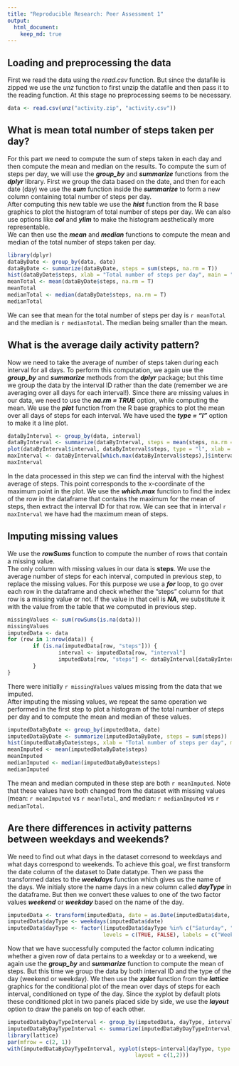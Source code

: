 ```yaml
---
title: "Reproducible Research: Peer Assessment 1"
output: 
  html_document:
    keep_md: true
---
```



## Loading and preprocessing the data
First we read the data using the *read.csv* function. But since the datafile is zipped we use the *unz* function to first unzip the datafile and then pass it to the reading function. At this stage no preprocessing seems to be necessary.
```r
data <- read.csv(unz("activity.zip", "activity.csv"))
```


## What is mean total number of steps taken per day?
For this part we need to compute the sum of steps taken in each day and then compute the mean and median on the results. To compute the sum of steps per day, we will use the ***group_by*** and ***summarize*** functions from the ***dplyr*** library. First we group the data based on the date, and then for each date (day) we use the ***sum*** function inside the ***summarize*** to form a new column containing total number of steps per day.  
After computing this new table we use the ***hist*** function from the R base graphics to plot the histogram of total number of steps per day. We can also use options like ***col*** and ***ylim*** to make the histogram aesthetically more representable.  
We can then use the ***mean*** and ***median*** functions to compute the mean and median of the total number of steps taken per day.
```r
library(dplyr)
dataByDate <- group_by(data, date)
dataByDate <- summarize(dataByDate, steps = sum(steps, na.rm = T))
hist(dataByDate$steps, xlab = "Total number of steps per day", main = "Histogram of Total Number of\nSteps per Day", col = "red", ylim = c(0, 30))
meanTotal <- mean(dataByDate$steps, na.rm = T)
meanTotal
medianTotal <- median(dataByDate$steps, na.rm = T)
medianTotal
```
We can see that mean for the total number of steps per day is `r meanTotal` and the median is `r medianTotal`. The median being smaller than the mean.  

## What is the average daily activity pattern?
Now we need to take the average of number of steps taken during each interval for all days. To perform this computation, we again use the ***group_by*** and ***summarize*** methods from the ***dplyr*** package; but this time we group the data by the interval ID rather than the date (remember we are averaging over all days for each interval!). Since there are missing values in our data, we need to use the ***na.rm = TRUE*** option, while computing the mean. 
We use the ***plot*** function from the R base graphics to plot the mean over all days of steps for each interval. We have used the ***type = "l"*** option to make it a line plot.
```r
dataByInterval <- group_by(data, interval)
dataByInterval <- summarize(dataByInterval, steps = mean(steps, na.rm = T))
plot(dataByInterval$interval, dataByInterval$steps, type = "l", xlab = "Time interval", ylab = "number of steps", main = "Time-series plot of number of steps\n per interval, averaged over all days")
maxInterval <- dataByInterval[which.max(dataByInterval$steps),]$interval
maxInterval
```
In the data processed in this step we can find the interval with the highest average of steps. This point corresponds to the x-coordinate of the maximum point in the plot. We use the ***which.max*** function to find the index of the row in the dataframe that contains the maximum for the mean of steps, then extract the interval ID for that row. We can see that in interval `r maxInterval` we have had the maximum mean of steps.


## Imputing missing values
We use the ***rowSums*** function to compute the number of rows that contain a missing value.  
The only column with missing values in our data is **steps**. We use the average number of steps for each interval, computed in previous step, to replace the missing values. For this purpose we use a ***for*** loop, to go over each row in the dataframe and check whether the "steps" column for that row is a missing value or not. If the value in that cell is ***NA***, we substitute it with the value from the table that we computed in previous step.
```r
missingValues <- sum(rowSums(is.na(data)))
missingValues
imputedData <- data
for (row in 1:nrow(data)) {
        if (is.na(imputedData[row, "steps"])) {
                interval <- imputedData[row, "interval"]
                imputedData[row, "steps"] <- dataByInterval[dataByInterval$interval == interval, "steps"]
        }
}
```
There were initially `r missingValues` values missing from the data that we imputed.  
After imputing the missing values, we repeat the same operation we performed in the first step to plot a histogram of the total number of steps per day and to compute the mean and median of these values.
```r
imputedDataByDate <- group_by(imputedData, date)
imputedDataByDate <- summarize(imputedDataByDate, steps = sum(steps))
hist(imputedDataByDate$steps, xlab = "Total number of steps per day", main = "Histogram of Total Number of\nSteps per Day using Imputed Values", col = "red", ylim = c(0, 40))
meanImputed <- mean(imputedDataByDate$steps)
meanImputed
medianImputed <- median(imputedDataByDate$steps)
medianImputed
```
The mean and median computed in these step are both `r meanImputed`. Note that these values have both changed from the dataset with missing values (mean: `r meanImputed` vs `r meanTotal`, and median: `r medianImputed` vs `r medianTotal`.  


## Are there differences in activity patterns between weekdays and weekends?
We need to find out what days in the dataset corresond to weekdays and what days correspond to weekends. To achieve this goal, we first transform the date column of the dataset to Date datatype. Then we pass the transformed dates to the ***weekdays*** function which gives us the name of the days. We initialy store the name days in a new column called ***dayType*** in the dataframe. But then we convert these values to one of the two factor values ***weekend*** or ***weekday*** based on the name of the day.  
```r
imputedData <- transform(imputedData, date = as.Date(imputedData$date, "%Y-%m-%d"))
imputedData$dayType <- weekdays(imputedData$date)
imputedData$dayType <- factor((imputedData$dayType %in% c("Saturday", "Sunday")), 
                              levels = c(TRUE, FALSE), labels = c("Weekend", "Weekday"))
```
Now that we have successfully computed the factor column indicating whether a given row of data pertains to a weekday or to a weekend,  we again use the ***group_by*** and ***summarize*** function to compute the mean of steps. But this time we group the data by both interval ID and the type of the day (weekend or weekday). We then use the ***xplot*** function from the ***lattice*** graphics for the conditional plot of the mean over days of steps for each interval, conditioned on type of the day. Since the xyplot by default plots these conditioned plot in two panels placed side by side, we use the ***layout*** option to draw the panels on top of each other.
```r
imputedDataByDayTypeInterval <- group_by(imputedData, dayType, interval)
imputedDataByDayTypeInterval <- summarize(imputedDataByDayTypeInterval, steps = mean(steps))
library(lattice)
par(mfrow = c(2, 1))
with(imputedDataByDayTypeInterval, xyplot(steps~interval|dayType, type = "l", ylab = "number of steps", 
                                        layout = c(1,2)))
```